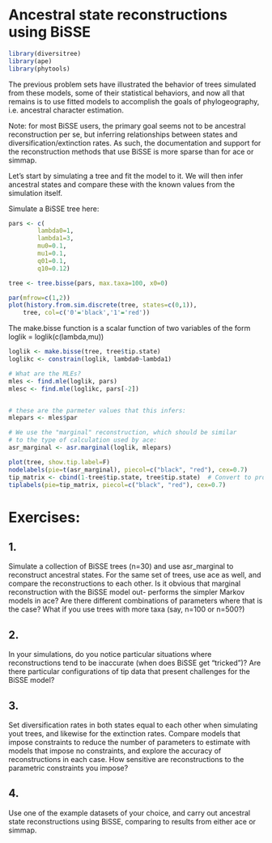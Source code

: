 # Ancestral state reconstructions using BiSSE

```r
library(diversitree)
library(ape)
library(phytools)
```

The previous problem sets have illustrated the behavior of trees
simulated from these models, some of their statistical behaviors,
and now all that remains is to use fitted models to accomplish
the goals of phylogeography, i.e. ancestral character estimation.

Note: for most BiSSE users, the primary goal seems not to be ancestral
reconstruction per se, but inferring relationships between states
and diversification/extinction rates. As such, the documentation
and support for the reconstruction methods that use BiSSE is more
sparse than for ace or simmap.


Let's start by simulating a tree and
fit the model to it. We will then infer ancestral states and compare
these with the known values from the simulation itself.

Simulate a BiSSE tree here:

```r
pars <- c(
        lambda0=1,
        lambda1=3,
        mu0=0.1,
        mu1=0.1,
        q01=0.1,
        q10=0.12)

tree <- tree.bisse(pars, max.taxa=100, x0=0)

par(mfrow=c(1,2))
plot(history.from.sim.discrete(tree, states=c(0,1)),
	tree, col=c('0'='black','1'='red'))

```

The make.bisse function is a scalar function of two variables
of the form loglik = loglik(c(lambda,mu))

```r
loglik <- make.bisse(tree, tree$tip.state)
loglikc <- constrain(loglik, lambda0~lambda1)

# What are the MLEs?
mles <- find.mle(loglik, pars)
mlesc <- find.mle(loglikc, pars[-2])


# these are the parmeter values that this infers:
mlepars <- mles$par

# We use the "marginal" reconstruction, which should be similar
# to the type of calculation used by ace:
asr_marginal <- asr.marginal(loglik, mlepars)

plot(tree, show.tip.label=F)
nodelabels(pie=t(asr_marginal), piecol=c("black", "red"), cex=0.7)
tip_matrix <- cbind(1-tree$tip.state, tree$tip.state)  # Convert to probabilities
tiplabels(pie=tip_matrix, piecol=c("black", "red"), cex=0.7)

```

# Exercises:
## 1.
Simulate a collection of BiSSE trees (n=30) and use asr_marginal
to reconstruct ancestral states. For the same set of trees, use
ace as well, and compare the reconstructions to each other. Is it
obvious that marginal reconstruction with the BiSSE model out-
performs the simpler Markov models in ace? Are there different
combinations of parameters where that is the case? What if you
use trees with more taxa (say, n=100 or n=500?)

## 2.
In your simulations, do you notice particular situations
where reconstructions tend to be inaccurate (when does BiSSE
get "tricked")? Are there particular configurations of tip data
that present challenges for the BiSSE model?

## 3.
Set diversification rates in both states equal to each other when simulating
yout trees, and likewise for the extinction rates. Compare models
that impose constraints to reduce the number of parameters to estimate
with models that impose no constraints, and explore the accuracy of
reconstructions in each case. How sensitive are reconstructions to
the parametric constraints you impose?

## 4.
Use one of the example datasets of your choice, and carry out ancestral state reconstructions
using BiSSE, comparing to results from either ace or simmap.


